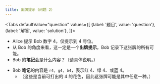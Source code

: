 ```yaml
---
title: 出牌提示（问题 2）
---
```



<BeginnersGuideProgress id="play-clues-question-2" />

<Tabs
  defaultValue="question"
  values={[
    {label: '题目', value: 'question'},
    {label: '解答', value: 'solution'},
  ]}>
<TabItem value="question">

- Alice 提示 Bob 数字 4，仅提示到 4 号位。
- 从 Bob 的角度来看，这一定是一个**出牌提示**。Bob 记录下这张牌的所有可能。
- Bob 的**笔记**会是什么内容？（请具体说明。）

</TabItem>
<TabItem value="solution">

- Bob **笔记**的内容是 `r4, g4, b4`，表示红 4、绿 4、或蓝 4。
  - （这些是当前可打出的 4 的花色，因此这张牌可能是其中任意一种。）

</TabItem>
</Tabs>

<PlayCluesQuestion2 />
